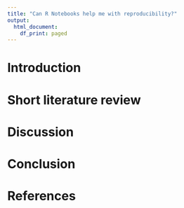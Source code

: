 ```yaml
---
title: "Can R Notebooks help me with reproducibility?"
output:
  html_document:
    df_print: paged
---
```


# Introduction

# Short literature review

# Discussion

# Conclusion

# References



